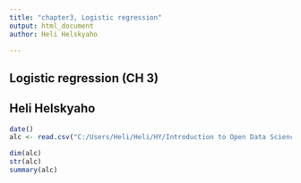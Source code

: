 ```yaml
---
title: "chapter3, Logistic regression"
output: html_document
author: Heli Helskyaho

---
```


## Logistic regression (CH 3)
## Heli Helskyaho

```r
date()
alc <- read.csv("C:/Users/Heli/Heli/HY/Introduction to Open Data Science/Projects/IODS-project/data\\alc.csv",sep=",", header=TRUE)

dim(alc)
str(alc)
summary(alc)

```


